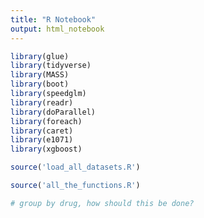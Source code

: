 ```yaml
---
title: "R Notebook"
output: html_notebook
---
```


```r
library(glue)
library(tidyverse) 
library(MASS)
library(boot)
library(speedglm)
library(readr)
library(doParallel)
library(foreach)
library(caret)
library(e1071)
library(xgboost)
```

```r
source('load_all_datasets.R')
```


```r
source('all_the_functions.R')
```


```r

# group by drug, how should this be done?


```

































